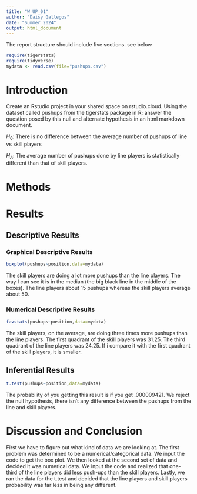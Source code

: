 ```yaml
---
title: "W_UP_01"
author: "Daisy Gallegos"
date: "Summer 2024"
output: html_document
---
```




The report structure should include five sections.  see below



```r
require(tigerstats)
require(tidyverse)
mydata <- read.csv(file="pushups.csv")
```

# Introduction

<!--In this section you explain what you are trying to show. Where did the data come from? What is the research or other question you are trying to answer?!-->

Create an Rstudio project in your shared space on rstudio.cloud.  Using the dataset called pushups from the tigerstats package in R; answer the question posed by this null and alternate hypothesis in an html markdown document.

$H_0$: There is no difference between the average number of pushups of line vs skill players

$H_A$: The average number of pushups done by line players is statistically different than that of skill players.

# Methods

<!--Decide on your methods: use "variable analysis" or other appropriate descriptors. Make sure to choose at least one graphical method and at least one numerical method.!-->

# Results

<!--Divide this section into two sub-sections: One for your descriptive results and one for your inferential results.!-->

## Descriptive Results

### Graphical Descriptive Results

<!--Graphical results here. Make sure to show your code. Provide appropriate labels for axes, giving units if possible, and provide a good title for the graph, too. Use the graphical results to describe the patterns if any that exist in the data as focused toward the research question!-->

```r
boxplot(pushups~position,data=mydata)
```
  

The skill players are doing a lot more pushups than the line players. The way I can see it is in the median (the big black line in the middle of the boxes). The line players  about 15 pushups whereas the skill players average about 50. 



### Numerical Descriptive Results

<!--Numerical results go here. Use the numerical results to describe the patterns if any that exist in the data as focused toward the research question!-->




```r
favstats(pushups~position,data=mydata)
```
  
The skill players, on the average, are doing three times more pushups than the line players. The first quadrant of the skill players was 31.25. The third quadrant of the line players was 24.25. If i compare it with the first quadrant of the skill players, it is smaller.  

## Inferential Results

<!--State hypothesis clearly. Make sure your discussion of the inferential test covers all the aspects that the test output produces, such as test statistic, p-value etc. Make a decision about the null hypothesis, explain the assumptions on which the selected test/procedure was based, and why the chosen procedure satisfys the assumptions and is appropriate to answer the research question!-->

```r
t.test(pushups~position,data=mydata)
```
The probability of you getting this result is if you get .000009421. We reject the null hypothesis, there isn't any difference between the pushups from the line and skill players. 
  
# Discussion and Conclusion

<!--Discussion and conclusion here. If you found a relationship be sure to consider whether the relationship occurs because one of the variavbles causes the other, or whether they perhasps are related for some other reason. Watch the chapter 6 videos from the GeorgeTown videos collection.!-->

First we have to figure out what kind of data we are looking at. The first problem was determined to be a numerical/categorical data. We input the code to get the box plot. We then looked at the second set of data and decided it was numerical data. We input the code and realized that one-third of the line players did less push-ups than the skill players. Lastly, we ran the data for the t.test and decided that the line players and skill players probability was far less in being any different. 